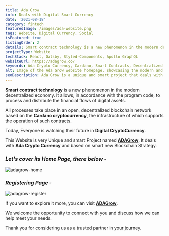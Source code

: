 ```yaml
---
title: Ada Grow
info: Deals with Digital Smart Currency
date: '2021-08-18'
category: fintech
featuredImage: /images/ada-website.png
tags: Website, Digital Currency, Social
isFeatured: true
listingOrder: 2
details: Smart contract technology is a new phenomenon in the modern decentralized economy. This Website is very Unique and smart Project that deals with Ada Crypto Currency.
projectType: Website
techStack: React, Gatsby, Styled-Components, Apollo GraphQL
websiteUrl: https://adagrow.co/
keywords: Ada Crypto Currency, Cardano, Smart Contracts, Decentralized Economy, Secure, User-friendly, Registration, Responsive Design.
alt: Image of the Ada Grow website homepage, showcasing the modern and innovative design, promoting the use of the Cardano cryptocurrency through smart contract technology
seoDescription: Ada Grow is a unique and smart project that deals with the Cardano cryptocurrency, utilizing the cutting-edge technology of smart contracts in the decentralized economy. The website provides a secure and user-friendly platform for users to engage with the Ada currency, with features such as easy registration and a modern, responsive design.
---
```


**Smart contract technology** is a new phenomenon in the modern decentralized economy. It allows, in accordance with the program code, to process and distribute the financial flows of digital assets.

All processes take place in an open, decentralized blockchain network based on the **Cardano cryptocurrency**, the infrastructure of which supports the operation of such contracts.

Today, Everyone is watching their future in **Digital CryptoCurrency**.

This Website is very Unique and smart Project named **[ADAGrow](https://adagrow.co/)**. It deals with **Ada Crypto Currency** and based on smart new Blockchain Strategy.

### _Let's cover its Home Page, there below -_

![adagrow-home](../images/adagrow-home.jpeg)

### _Registering Page -_

![adagrow-register](../images/adagrow-register.jpeg)

If you want to explore it more, you can visit **[ADAGrow](https://adagrow.co/)**.

We welcome the opportunity to connect with you and discuss how we can help meet your needs.

Thank you for considering us as a trusted partner in your journey.
